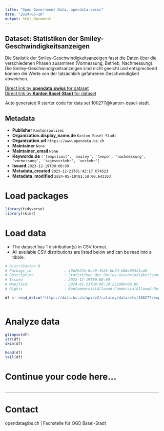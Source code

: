 ```yaml
---
title: "Open Government Data, opendata.swiss"
date: "2024-05-10"
output: html_document
---
```


## Dataset: Statistiken der Smiley-Geschwindigkeitsanzeigen

Die Statistik der Smiley-Geschwindigkeitsanzeigen fasst die Daten über die verschiedenen Phasen zusammen (Vormessung, Betrieb, Nachmessung). Die Smiley-Geschwindigkeitsanzeigen sind nicht geeicht und entsprechend können die Werte von der tatsächlich gefahrenen Geschwindigkeit abweichen.

[Direct link by **opendata.swiss** for dataset](https://opendata.swiss/de/dataset/statistiken-der-smiley-geschwindigkeitsanzeigen)<br>
[Direct link by **Kanton Basel-Stadt** for dataset](https://data.bs.ch/explore/dataset/100277/)

Auto generated R starter code for data set 100277@kanton-basel-stadt.

## Metadata

- **Publisher** `Kantonspolizei`
- **Organization.display_name.de** `Kanton Basel-Stadt`
- **Organization.url** `https://www.opendata.bs.ch`
- **Maintainer** `None`
- **Maintainer_email** `None`
- **Keywords.de** `['tempolimit', 'smiley', 'tempo', 'nachmessung', 'vormessung', 'tagesverkehr', 'verkehr']`
- **Issued** `2023-12-19T00:00:00`
- **Metadata_created** `2023-12-21T01:42:17.074523`
- **Metadata_modified** `2024-05-10T01:50:00.643303`


# Load packages

```r

library(tidyverse)
library(skimr)

```

# Load data

-   The dataset has 1 distribution(s) in CSV format.
-   All available CSV distributions are listed below and can be read into a tibble.

```r

# Distribution 0
# Package_id               : 40d2922b-6cb9-4526-bb7d-b86a05321ad6
# Description              : Statistiken der Smiley-Geschwindigkeitsanzeigen (csv)
# Issued                   : 2023-12-19T00:00:00
# Modified                 : 2024-01-23T09:08:20.251000+00:00
# Rights                   : NonCommercialAllowed-CommercialAllowed-ReferenceRequired

df <- read_delim('https://data.bs.ch/api/v2/catalog/datasets/100277/exports/csv')



```

# Analyze data

```r

glimpse(df)
str(df)
skim(df)

head(df)
tail(df)

```

# Continue your code here...

```r

```

------------------------------------------------------------------------

# Contact

opendata@bs.ch | Fachstelle für OGD Basel-Stadt
